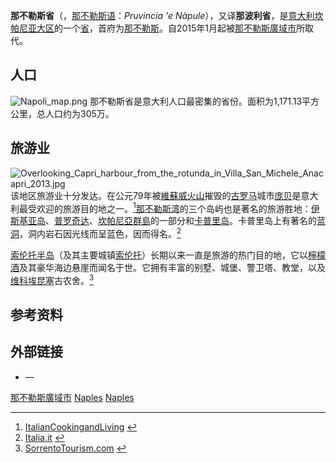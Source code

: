 {{NoteTA|G1=地名
|1=zh-hans:卡普里; zh-hant:卡布里;
|2=zh-hans:那不勒斯; zh-tw:拿坡里; zh-hk:拿坡里;
}}
{{Infobox settlement
| name                    = 那不勒斯省
| native_name             = Provincia di Napoli
| native_name_lang        = it
| settlement_type         = [[意大利省份列表|意大利省份]]
| image_skyline           = Isla de Isquia Bahía de Nápoles y Vesubio.jpg
| image_caption           = 省区的卫星视图
| image_flag              = 
| image_shield            = Provincia di Napoli-Stemma.svg
| image_map               = Napoli in Italy.svg
| map_caption             = 那不勒斯省在意大利的位置
| coordinates             = 
| coordinates_footnotes   = 
| subdivision_type        = 国家
| subdivision_name        = {{flag|Italy}}
| subdivision_type1       = 地区
| subdivision_name1       = [[坎帕尼亚大区|坎帕尼亚大区]]
| established_title       = 
| established_date        = 
| seat_type               = 首府
| seat                    = [[那不勒斯|那不勒斯]]
| parts_type              = [[市镇_(意大利)|市镇]]
| parts_style             = para
| p1                      = 92
| government_footnotes    = 
| leader_party            = [[自由人民黨_(義大利)|自由人民党]]
| leader_title            = 省长
| leader_name             = Antonio Pentangelo
| unit_pref               = Metric<!-- or US or UK -->
| area_footnotes          = 
| area_total_km2          = 1171.13
| elevation_footnotes     = 
| elevation_m             = 
| population_footnotes    = 
| population_total        = 3052763
| population_as_of        = 2012年11月30日
| population_density_km2  = auto
| timezone1               = [[欧洲中部时间|欧洲中部时间]]
| utc_offset1             = +1
| timezone1_DST           = [[欧洲中部夏令时间|欧洲中部夏令时间]]
| utc_offset1_DST         = +2
| postal_code_type        = 邮政编码
| postal_code             = 80121-80147 (cap)<br>80010-80079 (rest)
| area_code_type          = 电话区号
| area_code               = 081 
| iso_code                = 
| registration_plate      = {{tsl|en|Italian car number plates||NA}}
| blank_name_sec1         = [[国家统计研究所_(意大利)|ISTAT]]
| blank_info_sec1         = 063
| website                 = <!-- {{URL|example.com}} -->
| footnotes               = 
}}

'''那不勒斯省'''（{{lang-it|Provincia di Napoli}}，[[那不勒斯语|那不勒斯语]]：''Pruvincia 'e Nàpule''），又译'''那波利省'''，是[[意大利|意大利]][[坎帕尼亚大区|坎帕尼亚大区]]的一个[[意大利省份列表|省]]，首府为[[那不勒斯|那不勒斯]]。自2015年1月起被[[那不勒斯廣域市|那不勒斯廣域市]]所取代。

==人口==
[[Image:Napoli_map.png|thumb]]
那不勒斯省是意大利人口最密集的省份。面积为1,171.13平方公里，总人口约为305万。

==旅游业==
[[Image:Overlooking_Capri_harbour_from_the_rotunda_in_Villa_San_Michele_Anacapri_2013.jpg|thumb]]
该地区旅游业十分发达。在公元79年被[[維蘇威火山|維蘇威火山]]摧毁的[[古罗马|古罗马]]城市[[庞贝|庞贝]]是意大利最受欢迎的旅游目的地之一。<ref>[https://www.italiancookingandliving.com/travel/destinations/pompeii.html ItalianCookingandLiving] {{webarchive|url=https://web.archive.org/web/20030829155625/http://www.italiancookingandliving.com/travel/destinations/pompeii.html |date=2003-08-29 }}</ref>[[那不勒斯湾|那不勒斯湾]]的三个岛屿也是著名的旅游胜地：[[伊斯基亚岛|伊斯基亚岛]]、[[普罗奇达|普罗奇达]]、[[坎帕尼亞群島|坎帕尼亞群島]]的一部分和[[卡普里岛|卡普里岛]]。卡普里岛上有著名的[[藍洞_(卡布里島)|蓝洞]]，洞内岩石因光线而呈蓝色，因而得名。<ref>[http://www.italia.it/it/guide/5,en,SCH1/objectId,RGN85it,curr,EUR,season,at1,selectedEntry,home/home.html Italia.it] {{Wayback|url=http://www.italia.it/it/guide/5,en,SCH1/objectId,RGN85it,curr,EUR,season,at1,selectedEntry,home/home.html |date=20070325220920 }}</ref>

[[索伦托半岛|索伦托半岛]]（及其主要城镇[[索伦托|索伦托]]）长期以来一直是旅游的热门目的地，它以[[檸檬酒|檸檬酒]]及其豪华海边悬崖而闻名于世。它拥有丰富的别墅、城堡、警卫塔、教堂，以及[[维科埃昆塞|维科埃昆塞]]古农舍。<ref>[http://www.sorrentotourism.com/eng/ST/page.php?g=1&s=1&ss=c&t=27&tt=4&l=5&st=c SorrentoTourism.com] {{webarchive|url=https://web.archive.org/web/20070610104840/http://www.sorrentotourism.com/eng/ST/page.php?g=1&s=1&ss=c&t=27&tt=4&l=5&st=c |date=2007-06-10 }}</ref>

== 参考资料 ==
{{Reflist}}

== 外部链接 ==
* {{Official website|http://www.provincia.napoli.it}}—{{it icon}}

{{coord|40|50|N|14|15|E|source:itwiki_type:adm2nd|display=title}}
{{Authority control}}

[[Category:那不勒斯廣域市|]]
[[Category:坎帕尼亚大区省份|Naples]]
[[Category:意大利省份|Naples]]